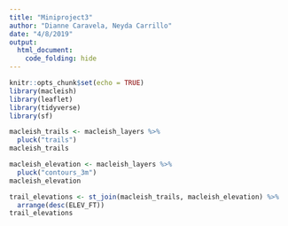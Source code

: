 ```yaml
---
title: "Miniproject3"
author: "Dianne Caravela, Neyda Carrillo"
date: "4/8/2019"
output:   
  html_document:
    code_folding: hide
---
```


```r
knitr::opts_chunk$set(echo = TRUE)
library(macleish)
library(leaflet)
library(tidyverse)
library(sf)
```

```r

macleish_trails <- macleish_layers %>%
  pluck("trails")
macleish_trails

macleish_elevation <- macleish_layers %>%
  pluck("contours_3m")
macleish_elevation

trail_elevations <- st_join(macleish_trails, macleish_elevation) %>%
  arrange(desc(ELEV_FT))
trail_elevations
```


